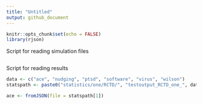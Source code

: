 ```yaml
---
title: "Untitled"
output: github_document
---
```


```r
knitr::opts_chunk$set(echo = FALSE)
library(rjson)
```


Script for reading simulation files
```python

```

Script for reading results 
```r
data <- c("ace", "nudging", "ptsd", "software", "virus", "wilson")
statspath <- paste0("statistics/one/RCTD/", "testoutput_RCTD_one_", data, ".json")

ace <- fromJSON(file = statspath[1])

```

